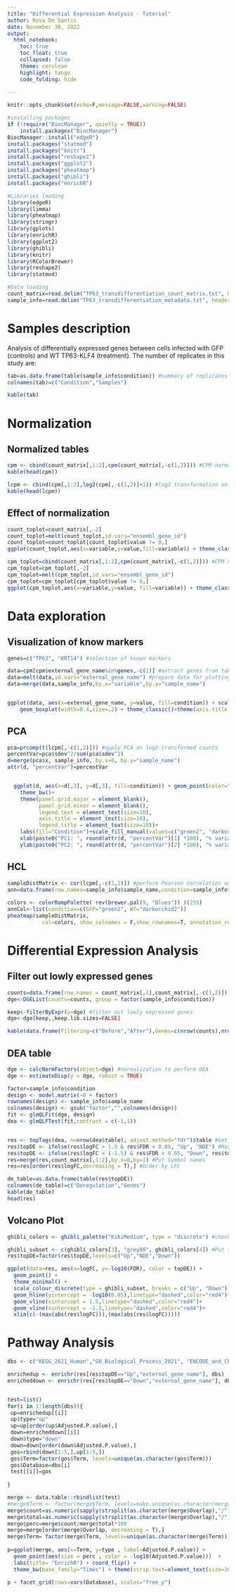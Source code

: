 ```yaml
---
title: "Differential Expression Analysis - Tutorial"
author: Rosa De Santis
date: November 30, 2022
output:
  html_notebook:
    toc: true
    toc_float: true
    collapsed: false
    theme: cerulean
    highlight: tango
    code_folding: hide
    
---
```


```r
knitr::opts_chunk$set(echo=F,message=FALSE,warning=FALSE)
```

```r
#installing packages
if (!require("BiocManager", quietly = TRUE))
    install.packages("BiocManager")
BiocManager::install("edgeR")
install.packages("statmod")
install.packages("knitr")
install.packages("reshape2")
install.packages("ggplot2")
install.packages("pheatmap")
install.packages("ghibli")
install.packages("enrichR")
```

```r
#Libraries loading
library(edgeR)
library(limma)
library(pheatmap)
library(stringr)
library(gplots)
library(enrichR)
library(ggplot2)
library(ghibli)
library(knitr)
library(RColorBrewer)
library(reshape2)
library(statmod)

#Data loading
count_matrix=read.delim("TP63_transdifferentiation_count_matrix.txt", header=T) #load count matrix
sample_info=read.delim("TP63_transdifferentiation_metadata.txt", header=T) #load metadata about samples
```

# Samples description

Analysis of differentially expressed genes between cells infected with GFP (controls) and WT TP63-KLF4 (treatment).
The number of replicates in this study are:

```r
tab=as.data.frame(table(sample_info$condition)) #summary of replicates
colnames(tab)=c("Condition","Samples")

kable(tab)
```
# Normalization {.tabset}

## Normalized tables

```r
cpm <- cbind(count_matrix[,1:2],cpm(count_matrix[,-c(1,2)])) #CPM normalization
kable(head(cpm))

lcpm <- cbind(cpm[,1:2],log2(cpm[,-c(1,2)]+1)) #log2 transformation on pseudo-counts to control variance
kable(head(lcpm))
```

## Effect of normalization
```r
count_toplot=count_matrix[,-2]
count_toplot=melt(count_toplot,id.vars="ensembl_gene_id")
count_toplot=count_toplot[count_toplot$value != 0,]
ggplot(count_toplot,aes(x=variable,y=value,fill=variable)) + theme_classic() + geom_boxplot(outlier.shape = NA) + ylim(0,500)

cpm_toplot=cbind(count_matrix[,1:2],cpm(count_matrix[,-c(1,2)])) #CPM normalization
cpm_toplot=cpm_toplot[,-2]
cpm_toplot=melt(cpm_toplot,id.vars="ensembl_gene_id")
cpm_toplot=cpm_toplot[cpm_toplot$value != 0,]
ggplot(cpm_toplot,aes(x=variable,y=value, fill=variable)) + theme_classic() + geom_boxplot(outlier.shape = NA) + ylim(0,100)

```



# Data exploration {.tabset}

## Visualization of know markers

```r
genes=c("TP63", "KRT14") #selection of known markers

data=cpm[cpm$external_gene_name%in%genes,-c(1)] #extract genes from table
data=melt(data,id.vars="external_gene_name") #prepare data for plotting
data=merge(data,sample_info,by.x="variable",by.y="sample_name")


ggplot(data, aes(x=external_gene_name, y=value, fill=condition)) + scale_fill_manual(values=c("green2", "darkorchid2"))+
    geom_boxplot(width=0.4,size=.2) + theme_classic()+theme(axis.title = element_blank()) + facet_wrap(.~external_gene_name,scales = "free")

```

## PCA

```r
pca=prcomp(t(lcpm[,-c(1,2)])) #apply PCA on log2-transformed counts
percentVar=pca$sdev^2/sum(pca$sdev^2)
d=merge(pca$x, sample_info, by.x=0, by.y="sample_name")
attr(d, "percentVar")=percentVar


  ggplot(d, aes(x=d[,2], y=d[,3], fill=condition)) + geom_point(color="black", alpha=.7,size=5,pch=21) +
    theme_bw()+
    theme(panel.grid.major = element_blank(),
          panel.grid.minor = element_blank(),
          legend.text = element_text(size=10),
          axis.title = element_text(size=10),
          legend.title = element_text(size=10))+
    labs(fill="Condition")+scale_fill_manual(values=c("green2", "darkorchid2"))+
    xlab(paste0("PC1: ", round(attr(d, "percentVar")[1] *100), "% variance"))+
    ylab(paste0("PC2: ", round(attr(d, "percentVar")[2] *100), "% variance"))
```

## HCL

```r
sampleDistMatrix <- cor(lcpm[,-c(1,2)]) #perform Pearson correlation on log2-transformed counts
ann=data.frame(row.names=sample_info$sample_name,condition=sample_info$condition)
  
colors <- colorRampPalette( rev(brewer.pal(9, "Blues")) )(255)
annCol<-list(condition=c(GFP="green2", WT="darkorchid2"))
pheatmap(sampleDistMatrix,
           col=colors, show_colnames = F,show_rownames=T, annotation_row = ann, fontsize=5, annotation_colors = annCol)
```

# Differential Expression Analysis {.tabset}

## Filter out lowly expressed genes
```r
counts=data.frame(row.names = count_matrix[,1],count_matrix[,-c(1,2)])
dge<-DGEList(counts=counts, group = factor(sample_info$condition))

keep<-filterByExpr(y=dge) #filter out lowly expressed genes
dge<-dge[keep,,keep.lib.sizes=FALSE]

kable(data.frame(Filtering=c("Before","After"),Genes=c(nrow(counts),nrow(dge$counts))))

```

## DEA table

```r
dge <- calcNormFactors(object=dge) #normalization to perform DEA
dge <- estimateDisp(y = dge, robust = TRUE)

factor=sample_info$condition
design <- model.matrix(~0 + factor)
rownames(design) <- sample_info$sample_name
colnames(design) <- gsub("factor","",colnames(design))
fit <- glmQLFit(dge, design)
dea <- glmQLFTest(fit,contrast = c(-1,1))


res <- topTags(dea, n=nrow(dea$table), adjust.method="fdr")$table #Get DEA table
res$topDE <- ifelse(res$logFC > 1.5 & res$FDR < 0.05, "Up", "NDE") #Mark UP genes
res$topDE <- ifelse(res$logFC < (-1.5) & res$FDR < 0.05, "Down", res$topDE) #Mark DOWN genes
res=merge(res,count_matrix[,1:2],by.x=0,by=1) #Put Symbol names
res=res[order(res$logFC,decreasing = T),] #Order by LFC

de_table=as.data.frame(table(res$topDE))
colnames(de_table)=c("Deregulation","Genes")
kable(de_table)
head(res)
```

## Volcano Plot

```r
ghibli_colors <- ghibli_palette("KikiMedium", type = "discrete") #check palettes list on 

ghibli_subset <- c(ghibli_colors[3], "grey80", ghibli_colors[4]) #Put the colors for Up and Down
res$topDE=factor(res$topDE,levels=c("Up","NDE","Down"))

ggplot(data=res, aes(x=logFC, y=-log10(FDR), color = topDE)) + 
  geom_point() +
  theme_minimal() +
  scale_colour_discrete(type = ghibli_subset, breaks = c("Up", "Down"))+
  geom_hline(yintercept = -log10(0.05),linetype="dashed",color="red4")+
  geom_vline(xintercept = 1.5,linetype="dashed",color="red4")+
  geom_vline(xintercept = -1.5,linetype="dashed",color="red4")+
  xlim(c(-(max(abs(res$logFC))),(max(abs(res$logFC)))))


```

# Pathway Analysis
```r
dbs <- c("KEGG_2021_Human","GO_Biological_Process_2021", "ENCODE_and_ChEA_Consensus_TFs_from_ChIP-X")

enrichedup <- enrichr(res[res$topDE=="Up","external_gene_name"], dbs)
enricheddown <- enrichr(res[res$topDE=="Down","external_gene_name"], dbs)


test=list()
for(i in 1:length(dbs)){
 up=enrichedup[[i]]
 up$type="up"
 up=up[order(up$Adjusted.P.value),] 
 down=enricheddown[[i]]
 down$type="down"
 down=down[order(down$Adjusted.P.value),] 
 gos=rbind(down[1:5,],up[1:5,])
 gos$Term=factor(gos$Term, levels=unique(as.character(gos$Term)))
 gos$Database=dbs[i]
 test[[i]]=gos
 
}

merge <- data.table::rbindlist(test)
#merge$Term <- factor(merge$Term, levels=make.unique(as.character(merge$Term), sep = "_"))
merge$count=as.numeric(sapply(strsplit(as.character(merge$Overlap),"/"), "[[", 1))
merge$total=as.numeric(sapply(strsplit(as.character(merge$Overlap),"/"), "[[", 2))
merge$perc=merge$count/merge$total*100
merge=merge[order(merge$Overlap, decreasing = T),]
merge$Term= factor(merge$Term, levels=unique(as.character(merge$Term)))
  
p=ggplot(merge, aes(x=Term, y=type , label=Adjusted.P.value)) + 
  geom_point(aes(size = perc , color = -log10(Adjusted.P.value)))  +
  labs(title= "EnrichR") + coord_flip() + 
  theme_bw(base_family="Times") + theme(strip.text=element_text(size=10), text = element_text(size=15), axis.text = element_text(size=15)) + labs( x = "Databases ", y=" ")

p + facet_grid(rows=vars(Database), scales="free_y")

```